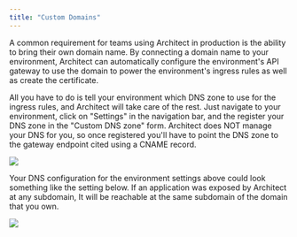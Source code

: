 ```yaml
---
title: "Custom Domains"
---
```


A common requirement for teams using Architect in production is the ability to
bring their own domain name. By connecting a domain name to your environment,
Architect can automatically configure the environment's API gateway to use the
domain to power the environment's ingress rules as well as create the
certificate.

All you have to do is tell your environment which DNS zone to use for the
ingress rules, and Architect will take care of the rest. Just navigate to your
environment, click on "Settings" in the navigation bar, and the register your
DNS zone in the "Custom DNS zone" form. Architect does NOT manage your DNS for
you, so once registered you'll have to point the DNS zone to the gateway
endpoint cited using a CNAME record.

![](/images/custom-dns-zone.webp)

Your DNS configuration for the environment settings above could look something
like the setting below. If an application was exposed by Architect at any
subdomain, It will be reachable at the same subdomain of the domain that you
own.

![](/images/custom-dns-configuration.webp)
